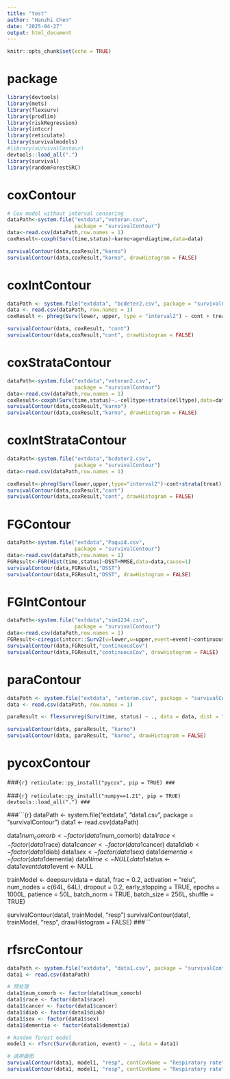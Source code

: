 ```yaml
---
title: "test"
author: "Hanzhi Chen"
date: "2025-04-27"
output: html_document
---
```


```r
knitr::opts_chunk$set(echo = TRUE)
```

# package
```r
library(devtools)
library(mets)
library(flexsurv)
library(prodlim)
library(riskRegression)
library(intccr)
library(reticulate)
library(survivalmodels)
#library(survivalContour)
devtools::load_all(".")
library(survival)
library(randomForestSRC)
```

# coxContour
```r
# Cox model without interval censoring
dataPath<-system.file("extdata","veteran.csv",
                      package = "survivalContour")
data<-read.csv(dataPath,row.names = 1)
coxResult<-coxph(Surv(time,status)~karno+age+diagtime,data=data)
```

```r
survivalContour(data,coxResult,"karno")
survivalContour(data,coxResult,"karno", drawHistogram = FALSE)
```

# coxIntContour
```r
dataPath <- system.file("extdata", "bcdeter2.csv", package = "survivalContour")
data <- read.csv(dataPath, row.names = 1)
coxResult <- phreg(Surv(lower, upper, type = "interval2") ~ cont + treat, data = data)

survivalContour(data, coxResult, "cont")
survivalContour(data,coxResult,"cont", drawHistogram = FALSE)
```

# coxStrataContour
```r
dataPath<-system.file("extdata","veteran2.csv",
                      package = "survivalContour")
data<-read.csv(dataPath,row.names = 1)
coxResult<-coxph(Surv(time,status)~.-celltype+strata(celltype),data=data)
survivalContour(data,coxResult,"karno")
survivalContour(data,coxResult,"karno", drawHistogram = FALSE)
```

# coxIntStrataContour
```r
dataPath<-system.file("extdata","bcdeter2.csv",
                      package = "survivalContour")
data<-read.csv(dataPath,row.names = 1)

coxResult<-phreg(Surv(lower,upper,type="interval2")~cont+strata(treat),data=data)
survivalContour(data,coxResult,"cont")
survivalContour(data,coxResult,"cont", drawHistogram = FALSE)
```

# FGContour
```r
dataPath<-system.file("extdata","Paquid.csv",
                      package = "survivalContour")
data<-read.csv(dataPath,row.names = 1)
FGResult<-FGR(Hist(time,status)~DSST+MMSE,data=data,cause=1)
survivalContour(data,FGResult,"DSST")
survivalContour(data,FGResult,"DSST", drawHistogram = FALSE)
```

# FGIntContour
```r
dataPath<-system.file("extdata","sim1234.csv",
                      package = "survivalContour")
data<-read.csv(dataPath,row.names = 1)
FGResult<-ciregic(intccr::Surv2(v=lower,u=upper,event=event)~continuousCov,data=data,alpha = c(0, 1), nboot = 0, do.par = FALSE)
survivalContour(data,FGResult,"continuousCov")
survivalContour(data,FGResult,"continuousCov", drawHistogram = FALSE)
```

# paraContour
```r
dataPath <- system.file("extdata", "veteran.csv", package = "survivalContour")
data <- read.csv(dataPath, row.names = 1)

paraResult <- flexsurvreg(Surv(time, status) ~ ., data = data, dist = "weibull")

survivalContour(data, paraResult, "karno")
survivalContour(data, paraResult, "karno", drawHistogram = FALSE)
```

# pycoxContour
###```{r}
reticulate::py_install("pycox", pip = TRUE)
###```

###```{r}
reticulate::py_install("numpy==1.21", pip = TRUE)
devtools::load_all(".")
###```

###```{r}
dataPath <- system.file("extdata", "data1.csv", package = "survivalContour")
data1 <- read.csv(dataPath)

data1$num_comorb <- factor(data1$num_comorb)
data1$race <- factor(data1$race)
data1$cancer <- factor(data1$cancer)
data1$diab <- factor(data1$diab)
data1$sex <- factor(data1$sex)
data1$dementia <- factor(data1$dementia)
data1$time <- NULL
data1$status <- data1$event
data1$event <- NULL

trainModel <- deepsurv(data = data1, frac = 0.2,
                       activation = "relu",
                       num_nodes = c(64L, 64L),
                       dropout = 0.2,
                       early_stopping = TRUE,
                       epochs = 1000L,
                       patience = 50L,
                       batch_norm = TRUE,
                       batch_size = 256L,
                       shuffle = TRUE)

survivalContour(data1, trainModel, "resp")
survivalContour(data1, trainModel, "resp", drawHistogram = FALSE)
###```

# rfsrcContour
```r
dataPath <- system.file("extdata", "data1.csv", package = "survivalContour")
data1 <- read.csv(dataPath)

# 预处理
data1$num_comorb <- factor(data1$num_comorb)
data1$race <- factor(data1$race)
data1$cancer <- factor(data1$cancer)
data1$diab <- factor(data1$diab)
data1$sex <- factor(data1$sex)
data1$dementia <- factor(data1$dementia)

# Random forest model
model1 <- rfsrc(Surv(duration, event) ~ ., data = data1)

# 调用画图
survivalContour(data1, model1, "resp", contCovName = "Respiratory rate")
survivalContour(data1, model1, "resp", contCovName = "Respiratory rate", drawHistogram = FALSE)
```


